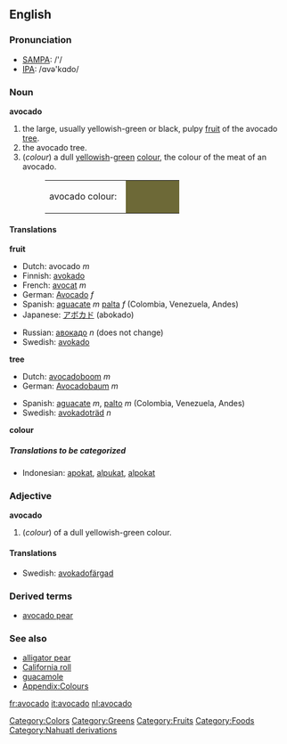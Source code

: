 {{wikipedia}}
==English==

===Pronunciation===
*[[w:SAMPA|SAMPA]]: /'/
*[[w:IPA|IPA]]: /ɑvə'kɑdo/

===Noun===
'''avocado'''
#<!--DefA-->the large, usually yellowish-green or black, pulpy [[fruit]] of the avocado [[tree]].
#<!--DefB-->the avocado tree.
#<!--DefC-->(''colour'') a dull [[yellow]]ish-[[green]] [[color|colour]], the colour of the meat of an avocado.
#:<table><tr><td>avocado colour: &nbsp;</td><td bgcolor="#6D6937" width="80">&nbsp; </td></tr></table>

==== Translations ====
<!--DefA-->'''fruit'''
{{top}}
*Dutch: avocado ''m''
*Finnish: [[avokado]]
*French: [[avocat]] ''m''
*German: [[Avocado]] ''f''
*Spanish: [[aguacate]] ''m'' [[palta]] ''f'' (Colombia, Venezuela, Andes)
*Japanese: [[アボカド]] (abokado)
{{mid}}
*Russian: [[авокадо]] ''n'' (does not change)
*Swedish: [[avokado]]
{{bottom}}

<!--DefB-->'''tree'''
{{top}}
*Dutch: [[avocadoboom]] ''m''
*German: [[Avocadobaum]] ''m''
{{mid}}
*Spanish: [[aguacate]] ''m'', [[palto]] ''m'' (Colombia, Venezuela, Andes)
*Swedish: [[avokadoträd]] ''n''
{{bottom}}

<!--DefC-->'''colour'''
{{top}}
{{mid}}
{{bottom}}

=====Translations to be categorized=====
{{checktrans}}
<!--Remove this section once all of the translations below have been moved into the tables above.-->
*Indonesian: [[apokat]], [[alpukat]], [[alpokat]]

===Adjective===
'''avocado'''
#<!--DefD-->(''colour'') of a dull yellowish-green colour.

====Translations====
{{top}}
{{mid}}
*Swedish: [[avokadofärgad]]
{{bottom}}

===Derived terms===
*[[avocado pear]]

===See also===
*[[alligator pear]]
*[[California roll]]
*[[guacamole]]
*[[Wiktionary_Appendix:Colours|Appendix:Colours]]

[[Category:Colors]]
[[Category:Greens]]
[[Category:Fruits]]
[[Category:Foods]]
[[Category:Nahuatl derivations]]

[[fr:avocado]]
[[it:avocado]]
[[nl:avocado]]